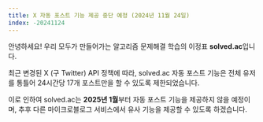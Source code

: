 ```yaml
---
title: X 자동 포스트 기능 제공 중단 예정 (2024년 11월 24일)
index: -20241124
---
```


안녕하세요! 우리 모두가 만들어가는 알고리즘 문제해결 학습의 이정표 **solved.ac**입니다.

최근 변경된 X (구 Twitter) API 정책에 따라, solved.ac 자동 포스트 기능은 전체 유저를 통틀어 24시간당 17개 포스트만을 할 수 있도록 제한되었습니다.

이로 인하여 solved.ac는 **2025년 1월**부터 자동 포스트 기능을 제공하지 않을 예정이며, 추후 다른 마이크로블로그 서비스에서 유사 기능을 제공할 수 있도록 하겠습니다.

